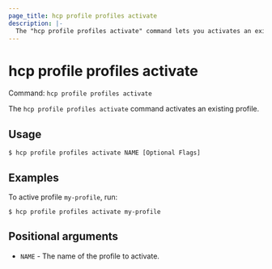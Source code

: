 ```yaml
---
page_title: hcp profile profiles activate
description: |-
  The "hcp profile profiles activate" command lets you activates an existing profile.
---
```


# hcp profile profiles activate

Command: `hcp profile profiles activate` 

The `hcp profile profiles activate` command activates an existing profile.

## Usage

```shell-session
$ hcp profile profiles activate NAME [Optional Flags]
```

## Examples

To active profile `my-profile`, run:

```shell-session
$ hcp profile profiles activate my-profile
```

## Positional arguments

- `NAME` - The name of the profile to activate.

